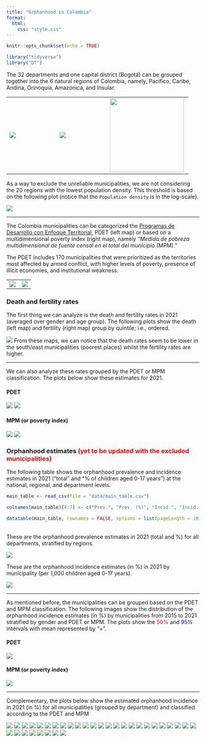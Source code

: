 ```yaml
---
title: "Orphanhood in Colombia"
format:
  html: 
    css: "style.css"
---
```


```r
knitr::opts_chunk$set(echo = TRUE)
```

```r
library("tidyverse")
library("DT")
```

The 32 departments and one capital district (Bogotá) can be grouped together into the 6 natural regions of Colombia, namely, Pacífico, Caribe, Andina, Orinoquía, Amazónica, and Insular.

|                      |                      |                                   |
|--------------------|--------------------|--------------------------------|
| ![](images/map1.png) | ![](images/map2.png) | ![](images/map3.png){width="193"} |

As a way to exclude the unreliable municipalities, we are not considering the 20 regions with the lowest population density. This threshold is based on the following plot (notice that the `Population density` is in the log-scale).

![](images/pop_density_vs_death_rate.jpeg)

---

The Colombia municipalities can be categorized the [Programas de Desarrollo con Enfoque Territorial](https://portal.renovacionterritorio.gov.co/Publicaciones/municipios_pdet_subregiones), PDET (left map) or based on a multidimensional poverty index (right map), namely "*Medida de pobreza multidimensional de fuente censal en el total del municipio* (MPM)."

The PDET includes 170 municipalities that were prioritized as the territories most affected by armed conflict, with higher levels of poverty, presence of illicit economies, and institutional weakness.

|                           |                          |
|---------------------------|--------------------------|
| ![](images/map_PDET.jpeg) | ![](images/map_MPM.jpeg) |

### Death and fertility rates

The first thing we can analyze is the death and fertility rates in 2021 (averaged over gender and age group). The following plots show the death (left map) and fertility (right map) group by quintile; i.e., ordered.

![](images/summ_death_fertility_rate_cat.jpeg) From these maps, we can notice that the death rates seem to be lower in the south/east municipalities (poorest places) whilst the fertility rates are higher.

------------------------------------------------------------------------

We can also analyze these rates grouped by the PDET or MPM classification. The plots below show these estimates for 2021.

#### PDET

![](images/RATES/2021_p_mort_PDET.jpeg) ![](images/RATES/2021_p_fert_PDET.jpeg)

#### MPM (or poverty index)

![](images/RATES/2021_p_mort_PVRT.jpeg) ![](images/RATES/2021_p_fert_PVRT.jpeg)

### Orphanhood estimates <span style="color: red;">(yet to be updated with the excluded municipalities)</span>

The following table shows the orphanhood prevalence and incidence estimates in 2021 ("total" and "% of children aged 0-17 years") at the national, regional, and department levels.

```r
main_table <- read_csv(file = "data/main_table.csv") 

colnames(main_table)[4:7] <- c("Prev.", "Prev. (%)", "Incid.", "Incid. (%)")

datatable(main_table, rownames = FALSE, options = list(pageLength = 10))
```

<br /> These are the orphanhood prevalence estimates in 2021 (total and %) for all departments, stratified by regions.

![](images/prevalence_2021.jpeg)

These are the orphanhood incidence estimates (in %) in 2021 by municipality (per 1,000 children aged 0-17 years).

![](images/orphans_rate_2021.jpeg)

------------------------------------------------------------------------

As mentioned before, the municipalities can be grouped based on the PDET and MPM classification. The following images show the distribution of the orphanhood incidence estimates (in %) by municipalities from 2015 to 2021 stratified by gender and PDET or MPM. The plots show the <span style="color: red;">50%</span> and <span style="color: blue;">95%</span> intervals with mean represented by "$\times$".

#### PDET

![](images/boxplot_mun_conflict_rel_PDET_2015-2021_errorbar.jpeg)

#### MPM (or poverty index)

![](images/boxplot_mun_conflict_rel_2015-2021_errorbar.jpeg)

------------------------------------------------------------------------

Complementary, the plots below show the estimated orphanhood incidence in 2021 (in %) for all municipalities (grouped by department) and classified according to the PDET and MPM

![](images/MUNICIPALITY/orphans_rate_by_mun_Amazonas.jpeg) ![](images/MUNICIPALITY/orphans_rate_by_mun_Antioquia.jpeg) ![](images/MUNICIPALITY/orphans_rate_by_mun_Arauca.jpeg) ![](images/MUNICIPALITY/orphans_rate_by_mun_Archipelago%20de%20San%20Andrés,%20Providencia%20y%20Santa%20Catalina.jpeg) ![](images/MUNICIPALITY/orphans_rate_by_mun_Atlántico.jpeg) ![](images/MUNICIPALITY/orphans_rate_by_mun_Bogotá.jpeg) ![](images/MUNICIPALITY/orphans_rate_by_mun_Bolívar.jpeg) ![](images/MUNICIPALITY/orphans_rate_by_mun_Boyacá.jpeg) ![](images/MUNICIPALITY/orphans_rate_by_mun_Caldas.jpeg) ![](images/MUNICIPALITY/orphans_rate_by_mun_Caquetá.jpeg) ![](images/MUNICIPALITY/orphans_rate_by_mun_Casanare.jpeg) ![](images/MUNICIPALITY/orphans_rate_by_mun_Cauca.jpeg) ![](images/MUNICIPALITY/orphans_rate_by_mun_Cesar.jpeg) ![](images/MUNICIPALITY/orphans_rate_by_mun_Chocó.jpeg) ![](images/MUNICIPALITY/orphans_rate_by_mun_Córdoba.jpeg) ![](images/MUNICIPALITY/orphans_rate_by_mun_Cundinamarca.jpeg) ![](images/MUNICIPALITY/orphans_rate_by_mun_Guainía.jpeg) ![](images/MUNICIPALITY/orphans_rate_by_mun_Guaviare.jpeg) ![](images/MUNICIPALITY/orphans_rate_by_mun_Huila.jpeg) ![](images/MUNICIPALITY/orphans_rate_by_mun_La%20Guajira.jpeg) ![](images/MUNICIPALITY/orphans_rate_by_mun_Magdalena.jpeg) ![](images/MUNICIPALITY/orphans_rate_by_mun_Meta.jpeg) ![](images/MUNICIPALITY/orphans_rate_by_mun_Nariño.jpeg) ![](images/MUNICIPALITY/orphans_rate_by_mun_Norte%20de%20Santander.jpeg) ![](images/MUNICIPALITY/orphans_rate_by_mun_Putumayo.jpeg) ![](images/MUNICIPALITY/orphans_rate_by_mun_Quindío.jpeg) ![](images/MUNICIPALITY/orphans_rate_by_mun_Risaralda.jpeg) ![](images/MUNICIPALITY/orphans_rate_by_mun_Santander.jpeg) ![](images/MUNICIPALITY/orphans_rate_by_mun_Sucre.jpeg) ![](images/MUNICIPALITY/orphans_rate_by_mun_Tolima.jpeg) ![](images/MUNICIPALITY/orphans_rate_by_mun_Valle%20del%20Cauca.jpeg) ![](images/MUNICIPALITY/orphans_rate_by_mun_Vaupés.jpeg) ![](images/MUNICIPALITY/orphans_rate_by_mun_Vichada.jpeg)

<!-- ### Raw data -->

<!-- Complementary, the following table shows the orphanhood prevalence and incidence estimates in 2021 ("total" and "% of children aged 0-17 years") of children who lost their mother, father, or both, at the national, regional, and department levels. -->

<!-- ```{r, echo = FALSE, message = FALSE, warning = FALSE} -->

<!-- secondary_table <- read_csv(file = "data/table_appendix.csv")  -->

<!-- colnames(secondary_table)[4:15] <- c("Prev. Both", -->

<!--                                      "Prev. Both (%)", -->

<!--                                      "Incid. Both", -->

<!--                                      "Incid. Both (%)", -->

<!--                                      "Prev. Mother", -->

<!--                                      "Prev. Mother (%)", -->

<!--                                      "Incid. Mother", -->

<!--                                      "Incid. Mother (%)", -->

<!--                                      "Prev. Father", -->

<!--                                      "Prev. Father (%)", -->

<!--                                      "Incid. Father", -->

<!--                                      "Incid. Father (%)") -->

<!-- datatable(secondary_table, rownames = FALSE, options = list(pageLength = 10)) -->

<!-- ``` -->
